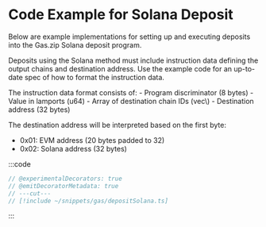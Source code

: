 
# Code Example for Solana Deposit

Below are example implementations for setting up and executing deposits into the Gas.zip Solana deposit program.

Deposits using the Solana method must include instruction data defining the output chains and destination address.
Use the example code for an up-to-date spec of how to format the instruction data.

<Callout type="info">
The instruction data format consists of:
- Program discriminator (8 bytes)
- Value in lamports (u64) 
- Array of destination chain IDs (vec\<u16\>)
- Destination address (32 bytes)

The destination address will be interpreted based on the first byte:

- 0x01: EVM address (20 bytes padded to 32)
- 0x02: Solana address (32 bytes)
</Callout>

:::code

```ts twoslash [typescript]
// @experimentalDecorators: true
// @emitDecoratorMetadata: true
// ---cut---
// [!include ~/snippets/gas/depositSolana.ts]
```

:::
